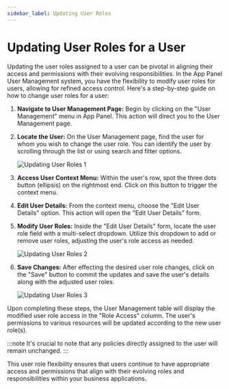 ```yaml
---
sidebar_label: Updating User Roles
---
```


# Updating User Roles for a User

Updating the user roles assigned to a user can be pivotal in aligning their access and permissions with their evolving responsibilities. In the App Panel User Management system, you have the flexibility to modify user roles for users, allowing for refined access control. Here's a step-by-step guide on how to change user roles for a user:

1. **Navigate to User Management Page:**
   Begin by clicking on the "User Management" menu in App Panel. This action will direct you to the User Management page.

2. **Locate the User:**
   On the User Management page, find the user for whom you wish to change the user role. You can identify the user by scrolling through the list or using search and filter options.

   ![Updating User Roles 1](/img/user-management/updating-user-roles1.png)

3. **Access User Context Menu:**
   Within the user's row, spot the three dots button (ellipsis) on the rightmost end. Click on this button to trigger the context menu.

4. **Edit User Details:**
   From the context menu, choose the "Edit User Details" option. This action will open the "Edit User Details" form.

5. **Modify User Roles:**
   Inside the "Edit User Details" form, locate the user role field with a multi-select dropdown. Utilize this dropdown to add or remove user roles, adjusting the user's role access as needed.
   
   ![Updating User Roles 2](/img/user-management/updating-user-roles2.png)

6. **Save Changes:**
   After effecting the desired user role changes, click on the "Save" button to commit the updates and save the user's details along with the adjusted user roles.

   ![Updating User Roles 3](/img/user-management/updating-user-roles3.png)

Upon completing these steps, the User Management table will display the modified user role access in the "Role Access" column. The user's permissions to various resources will be updated according to the new user role(s).

:::note
It's crucial to note that any policies directly assigned to the user will remain unchanged.
:::

This user role flexibility ensures that users continue to have appropriate access and permissions that align with their evolving roles and responsibilities within your business applications.